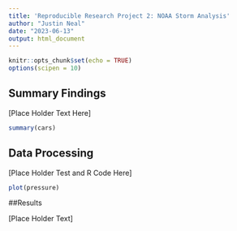```yaml
---
title: 'Reproducible Research Project 2: NOAA Storm Analysis'
author: "Justin Neal"
date: "2023-06-13"
output: html_document
---
```


```r
knitr::opts_chunk$set(echo = TRUE)
options(scipen = 10)
```

## Summary Findings

[Place Holder Text Here]

```r
summary(cars)
```

## Data Processing

[Place Holder Test and R Code Here]

```r
plot(pressure)
```

##Results

[Place Holder Text]
